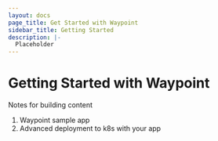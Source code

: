 ```yaml
---
layout: docs
page_title: Get Started with Waypoint
sidebar_title: Getting Started
description: |-
  Placeholder
---
```


# Getting Started with Waypoint

Notes for building content

1. Waypoint sample app
2. Advanced deployment to k8s with your app
